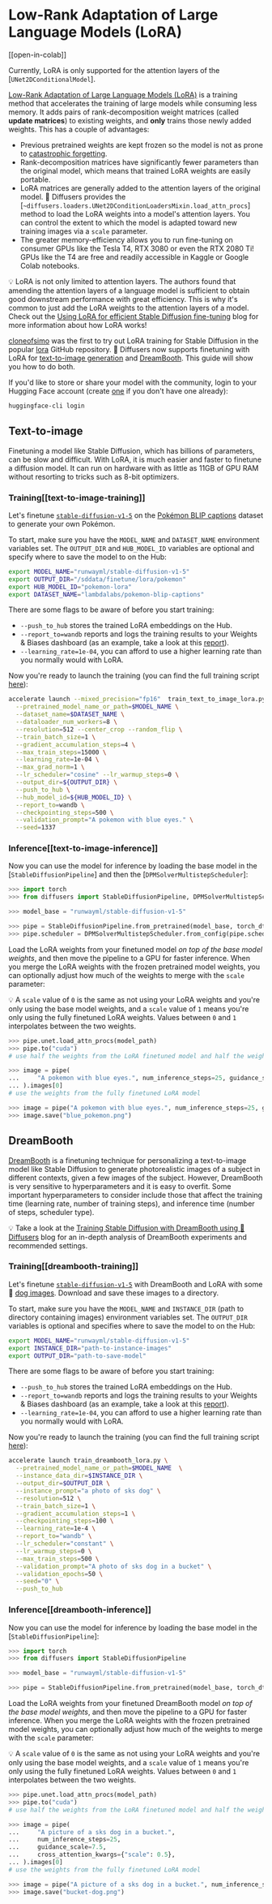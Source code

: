 <!--Copyright 2023 The HuggingFace Team. All rights reserved.

Licensed under the Apache License, Version 2.0 (the "License"); you may not use this file except in compliance with
the License. You may obtain a copy of the License at

http://www.apache.org/licenses/LICENSE-2.0

Unless required by applicable law or agreed to in writing, software distributed under the License is distributed on
an "AS IS" BASIS, WITHOUT WARRANTIES OR CONDITIONS OF ANY KIND, either express or implied. See the License for the
specific language governing permissions and limitations under the License.
-->

# Low-Rank Adaptation of Large Language Models (LoRA)

[[open-in-colab]]

<Tip warning={true}>

Currently, LoRA is only supported for the attention layers of the [`UNet2DConditionalModel`].

</Tip>

[Low-Rank Adaptation of Large Language Models (LoRA)](https://arxiv.org/abs/2106.09685) is a training method that accelerates the training of large models while consuming less memory. It adds pairs of rank-decomposition weight matrices (called **update matrices**) to existing weights, and **only** trains those newly added weights. This has a couple of advantages:

- Previous pretrained weights are kept frozen so the model is not as prone to [catastrophic forgetting](https://www.pnas.org/doi/10.1073/pnas.1611835114).
- Rank-decomposition matrices have significantly fewer parameters than the original model, which means that trained LoRA weights are easily portable.
- LoRA matrices are generally added to the attention layers of the original model. 🧨 Diffusers provides the [`~diffusers.loaders.UNet2DConditionLoadersMixin.load_attn_procs`] method to load the LoRA weights into a model's attention layers. You can control the extent to which the model is adapted toward new training images via a `scale` parameter. 
- The greater memory-efficiency allows you to run fine-tuning on consumer GPUs like the Tesla T4, RTX 3080 or even the RTX 2080 Ti! GPUs like the T4 are free and readily accessible in Kaggle or Google Colab notebooks.

<Tip>

💡 LoRA is not only limited to attention layers. The authors found that amending
the attention layers of a language model is sufficient to obtain good downstream performance with great efficiency. This is why it's common to just add the LoRA weights to the attention layers of a model. Check out the [Using LoRA for efficient Stable Diffusion fine-tuning](https://huggingface.co/blog/lora) blog for more information about how LoRA works!

</Tip>

[cloneofsimo](https://github.com/cloneofsimo) was the first to try out LoRA training for Stable Diffusion in the popular [lora](https://github.com/cloneofsimo/lora) GitHub repository. 🧨 Diffusers now supports finetuning with LoRA for [text-to-image generation](https://github.com/huggingface/diffusers/tree/main/examples/text_to_image#training-with-lora) and [DreamBooth](https://github.com/huggingface/diffusers/tree/main/examples/dreambooth#training-with-low-rank-adaptation-of-large-language-models-lora). This guide will show you how to do both.

If you'd like to store or share your model with the community, login to your Hugging Face account (create [one](hf.co/join) if you don't have one already):

```bash
huggingface-cli login
```

## Text-to-image

Finetuning a model like Stable Diffusion, which has billions of parameters, can be slow and difficult. With LoRA, it is much easier and faster to finetune a diffusion model. It can run on hardware with as little as 11GB of GPU RAM without resorting to tricks such as 8-bit optimizers.

### Training[[text-to-image-training]]

Let's finetune [`stable-diffusion-v1-5`](https://huggingface.co/runwayml/stable-diffusion-v1-5) on the [Pokémon BLIP captions](https://huggingface.co/datasets/lambdalabs/pokemon-blip-captions) dataset to generate your own Pokémon.

To start, make sure you have the `MODEL_NAME` and `DATASET_NAME` environment variables set. The `OUTPUT_DIR` and `HUB_MODEL_ID` variables are optional and specify where to save the model to on the Hub:

```bash
export MODEL_NAME="runwayml/stable-diffusion-v1-5"
export OUTPUT_DIR="/sddata/finetune/lora/pokemon"
export HUB_MODEL_ID="pokemon-lora"
export DATASET_NAME="lambdalabs/pokemon-blip-captions"
```

There are some flags to be aware of before you start training:

* `--push_to_hub` stores the trained LoRA embeddings on the Hub.
* `--report_to=wandb` reports and logs the training results to your Weights & Biases dashboard (as an example, take a look at this [report](https://wandb.ai/pcuenq/text2image-fine-tune/runs/b4k1w0tn?workspace=user-pcuenq)).
* `--learning_rate=1e-04`, you can afford to use a higher learning rate than you normally would with LoRA.

Now you're ready to launch the training (you can find the full training script [here](https://github.com/huggingface/diffusers/blob/main/examples/text_to_image/train_text_to_image_lora.py)):

```bash
accelerate launch --mixed_precision="fp16"  train_text_to_image_lora.py \
  --pretrained_model_name_or_path=$MODEL_NAME \
  --dataset_name=$DATASET_NAME \
  --dataloader_num_workers=8 \
  --resolution=512 --center_crop --random_flip \
  --train_batch_size=1 \
  --gradient_accumulation_steps=4 \
  --max_train_steps=15000 \
  --learning_rate=1e-04 \
  --max_grad_norm=1 \
  --lr_scheduler="cosine" --lr_warmup_steps=0 \
  --output_dir=${OUTPUT_DIR} \
  --push_to_hub \
  --hub_model_id=${HUB_MODEL_ID} \
  --report_to=wandb \
  --checkpointing_steps=500 \
  --validation_prompt="A pokemon with blue eyes." \
  --seed=1337
```

### Inference[[text-to-image-inference]]

Now you can use the model for inference by loading the base model in the [`StableDiffusionPipeline`] and then the [`DPMSolverMultistepScheduler`]:

```py
>>> import torch
>>> from diffusers import StableDiffusionPipeline, DPMSolverMultistepScheduler

>>> model_base = "runwayml/stable-diffusion-v1-5"

>>> pipe = StableDiffusionPipeline.from_pretrained(model_base, torch_dtype=torch.float16)
>>> pipe.scheduler = DPMSolverMultistepScheduler.from_config(pipe.scheduler.config)
```

Load the LoRA weights from your finetuned model *on top of the base model weights*, and then move the pipeline to a GPU for faster inference. When you merge the LoRA weights with the frozen pretrained model weights, you can optionally adjust how much of the weights to merge with the `scale` parameter:

<Tip>

💡 A `scale` value of `0` is the same as not using your LoRA weights and you're only using the base model weights, and a `scale` value of `1` means you're only using the fully finetuned LoRA weights. Values between `0` and `1` interpolates between the two weights.

</Tip>

```py
>>> pipe.unet.load_attn_procs(model_path)
>>> pipe.to("cuda")
# use half the weights from the LoRA finetuned model and half the weights from the base model

>>> image = pipe(
...     "A pokemon with blue eyes.", num_inference_steps=25, guidance_scale=7.5, cross_attention_kwargs={"scale": 0.5}
... ).images[0]
# use the weights from the fully finetuned LoRA model

>>> image = pipe("A pokemon with blue eyes.", num_inference_steps=25, guidance_scale=7.5).images[0]
>>> image.save("blue_pokemon.png")
```

## DreamBooth

[DreamBooth](https://arxiv.org/abs/2208.12242) is a finetuning technique for personalizing a text-to-image model like Stable Diffusion to generate photorealistic images of a subject in different contexts, given a few images of the subject. However, DreamBooth is very sensitive to hyperparameters and it is easy to overfit. Some important hyperparameters to consider include those that affect the training time (learning rate, number of training steps), and inference time (number of steps, scheduler type).

<Tip>

💡 Take a look at the [Training Stable Diffusion with DreamBooth using 🧨 Diffusers](https://huggingface.co/blog/dreambooth) blog for an in-depth analysis of DreamBooth experiments and recommended settings.

</Tip>

### Training[[dreambooth-training]]

Let's finetune [`stable-diffusion-v1-5`](https://huggingface.co/runwayml/stable-diffusion-v1-5) with DreamBooth and LoRA with some 🐶 [dog images](https://drive.google.com/drive/folders/1BO_dyz-p65qhBRRMRA4TbZ8qW4rB99JZ). Download and save these images to a directory.

To start, make sure you have the `MODEL_NAME` and `INSTANCE_DIR` (path to directory containing images) environment variables set. The `OUTPUT_DIR` variables is optional and specifies where to save the model to on the Hub:

```bash
export MODEL_NAME="runwayml/stable-diffusion-v1-5"
export INSTANCE_DIR="path-to-instance-images"
export OUTPUT_DIR="path-to-save-model"
```

There are some flags to be aware of before you start training:

* `--push_to_hub` stores the trained LoRA embeddings on the Hub.
* `--report_to=wandb` reports and logs the training results to your Weights & Biases dashboard (as an example, take a look at this [report](https://wandb.ai/pcuenq/text2image-fine-tune/runs/b4k1w0tn?workspace=user-pcuenq)).
* `--learning_rate=1e-04`, you can afford to use a higher learning rate than you normally would with LoRA.

Now you're ready to launch the training (you can find the full training script [here](https://github.com/huggingface/diffusers/blob/main/examples/dreambooth/train_dreambooth_lora.py)):

```bash
accelerate launch train_dreambooth_lora.py \
  --pretrained_model_name_or_path=$MODEL_NAME  \
  --instance_data_dir=$INSTANCE_DIR \
  --output_dir=$OUTPUT_DIR \
  --instance_prompt="a photo of sks dog" \
  --resolution=512 \
  --train_batch_size=1 \
  --gradient_accumulation_steps=1 \
  --checkpointing_steps=100 \
  --learning_rate=1e-4 \
  --report_to="wandb" \
  --lr_scheduler="constant" \
  --lr_warmup_steps=0 \
  --max_train_steps=500 \
  --validation_prompt="A photo of sks dog in a bucket" \
  --validation_epochs=50 \
  --seed="0" \
  --push_to_hub
```

### Inference[[dreambooth-inference]]

Now you can use the model for inference by loading the base model in the [`StableDiffusionPipeline`]:

```py
>>> import torch
>>> from diffusers import StableDiffusionPipeline

>>> model_base = "runwayml/stable-diffusion-v1-5"

>>> pipe = StableDiffusionPipeline.from_pretrained(model_base, torch_dtype=torch.float16)
```

Load the LoRA weights from your finetuned DreamBooth model *on top of the base model weights*, and then move the pipeline to a GPU for faster inference. When you merge the LoRA weights with the frozen pretrained model weights, you can optionally adjust how much of the weights to merge with the `scale` parameter:

<Tip>

💡 A `scale` value of `0` is the same as not using your LoRA weights and you're only using the base model weights, and a `scale` value of `1` means you're only using the fully finetuned LoRA weights. Values between `0` and `1` interpolates between the two weights.

</Tip>

```py
>>> pipe.unet.load_attn_procs(model_path)
>>> pipe.to("cuda")
# use half the weights from the LoRA finetuned model and half the weights from the base model

>>> image = pipe(
...     "A picture of a sks dog in a bucket.",
...     num_inference_steps=25,
...     guidance_scale=7.5,
...     cross_attention_kwargs={"scale": 0.5},
... ).images[0]
# use the weights from the fully finetuned LoRA model

>>> image = pipe("A picture of a sks dog in a bucket.", num_inference_steps=25, guidance_scale=7.5).images[0]
>>> image.save("bucket-dog.png")
```